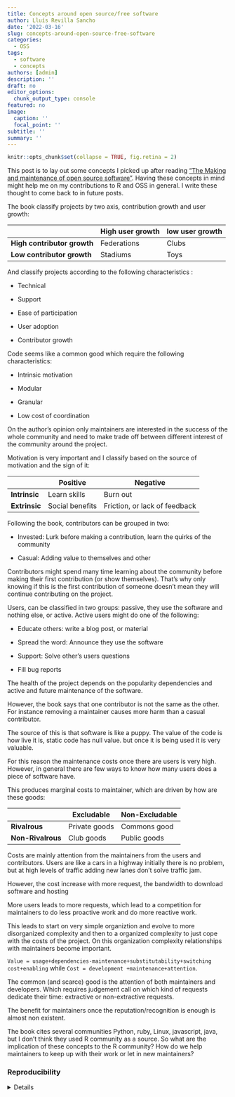 ```yaml
---
title: Concepts around open source/free software
author: Lluís Revilla Sancho
date: '2022-03-16'
slug: concepts-around-open-source-free-software
categories:
  - OSS
tags:
  - software
  - concepts
authors: [admin]
description: ''
draft: no
editor_options:
  chunk_output_type: console
featured: no
image:
  caption: ''
  focal_point: ''
subtitle: ''
summary: ''
---
```


```r
knitr::opts_chunk$set(collapse = TRUE, fig.retina = 2)
```

This post is to lay out some concepts I picked up after reading ["The Making and maintenance of open source software"](https://www.amazon.com/Working-Public-Making-Maintenance-Software/dp/0578675862).
Having these concepts in mind might help me on my contributions to R and OSS in general.
I write these thought to come back to in future posts.

The book classify projects by two axis, contribution growth and user growth:

|                             | High user growth | low user growth |
|-----------------------------|------------------|-----------------|
| **High contributor growth** | Federations      | Clubs           |
| **Low contributor growth**  | Stadiums         | Toys            |

And classify projects according to the following characteristics :

-   Technical

-   Support

-   Ease of participation

-   User adoption

-   Contributor growth

Code seems like a common good which require the following characteristics:

-   Intrinsic motivation

-   Modular

-   Granular

-   Low cost of coordination

On the author's opinion only maintainers are interested in the success of the whole community and need to make trade off between different interest of the community around the project.

Motivation is very important and I classify based on the source of motivation and the sign of it:

|               | Positive        | Negative                      |
|---------------|-----------------|-------------------------------|
| **Intrinsic** | Learn skills    | Burn out                      |
| **Extrinsic** | Social benefits | Friction, or lack of feedback |

Following the book, contributors can be grouped in two:

-   Invested: Lurk before making a contribution, learn the quirks of the community

-   Casual: Adding value to themselves and other

Contributors might spend many time learning about the community before making their first contribution (or show themselves).
That's why only knowing if this is the first contribution of someone doesn't mean they will continue contributing on the project.

Users, can be classified in two groups: passive, they use the software and nothing else, or active.
Active users might do one of the following:

-   Educate others: write a blog post, or material

-   Spread the word: Announce they use the software

-   Support: Solve other's users questions

-   Fill bug reports

The health of the project depends on the popularity dependencies and active and future maintenance of the software.

However, the book says that one contributor is not the same as the other.
For instance removing a maintainer causes more harm than a casual contributor.

The source of this is that software is like a puppy.
The value of the code is how live it is, static code has null value.
but once it is being used it is very valuable.

For this reason the maintenance costs once there are users is very high.
However, in general there are few ways to know how many users does a piece of software have.

This produces marginal costs to maintainer, which are driven by how are these goods:

|                   | Excludable    | Non-Excludable |
|-------------------|---------------|----------------|
| **Rivalrous**     | Private goods | Commons good   |
| **Non-Rivalrous** | Club goods    | Public goods   |

Costs are mainly attention from the maintainers from the users and contributors.
Users are like a cars in a highway initially there is no problem, but at high levels of traffic adding new lanes don't solve traffic jam.

However, the cost increase with more request, the bandwidth to download software and hosting

More users leads to more requests, which lead to a competition for maintainers to do less proactive work and do more reactive work.

This leads to start on very simple organiztion and evolve to more disorganized complexity and then to a organized complexity to just cope with the costs of the project.
On this organization complexity relationships with maintainers become important.

`Value = usage+dependencies-maintenance+substitutability+switching cost+enabling` while `Cost = development +maintenance+attention`.

The common (and scarce) good is the attention of both maintainers and developers.
Which requires judgement call on which kind of requests dedicate their time: extractive or non-extractive requests.

The benefit for maintainers once the reputation/recognition is enough is almost non existent.

The book cites several communities Python, ruby, Linux, javascript, java, but I don't think they used R community as a source. So what are the implication of these concepts to the R community? How do we help maintainers to keep up with their work or let in new maintainers?

### Reproducibility

<details>

```r
## Reproducibility info
options(width = 120)
sessioninfo::session_info()
```

</details>
